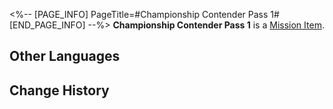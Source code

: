 <%-- [PAGE_INFO]
PageTitle=#Championship Contender Pass 1#
[END_PAGE_INFO] --%>
{{Item Infobox
|id          = 140288
|image       = Item Championship Contender Pass 1.png{{subst:void|<!--$UPLOAD:<<SpriteOutput/ItemFigures/140288.png>-<Item Championship Contender Pass 1.png>-<Item Icons>>-->}}
|type        = Mission Item
|invCategory = Missions
|rarity      = 3
|effect      = 
|description = One of three passes required to challenge the championship contender in the Victory Zone of Herta Space Station. With Herta's reluctant consent, the Aetherium Wars Tournament Association revamped the space station and set up obstacles for the players.
}}
'''Championship Contender Pass 1''' is a [[Mission Item]].

==Other Languages==
{{Other Languages
|en   = Championship Contender Pass 1
|zhs  = 一号冠军候补凭证
|zht  = 一號冠軍候補憑證
|ja   = チャンピオン候補パス・1号
|ko   = 우승 후보 허가증 1
|es   = Pase de aspirante al título n.º 1
|fr   = Pass du tournoi&nbsp;1
|ru   = Пропуск претендента на чемпионство 1
|th   = ใบรับรองผู้ท้าชิงตำแหน่งแชมป์ 1
|vi   = Chứng Nhận Ứng Cử Viên Vô Địch Số 1
|de   = Pass für Meisterschaftsanwärter Nr.&nbsp;1
|id   = Izin Akses Kandidat Juara 1
|pt   = CriptoChave do Campeonato 1
}}

==Change History==
{{Change History|1.4}}